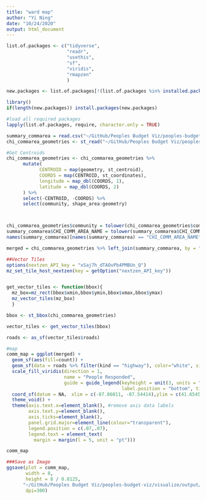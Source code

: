 ```yaml
---
title: "ward map"
author: "Yi Ning"
date: "10/24/2020"
output: html_document
---
```

```r
list.of.packages <- c("tidyverse", 
                      "readr",
                      "usethis",
                      "sf",
                      "viridis",
                      "rmapzen"
                      )

new.packages <- list.of.packages[!(list.of.packages %in% installed.packages()[,"Package"])]

library()
if(length(new.packages)) install.packages(new.packages)

#load all required packages
lapply(list.of.packages, require, character.only = TRUE)
```

```r

summary_commarea = read.csv("~/GitHub/Peoples Budget Viz/peoples-budget-viz/visualize/csvs/Peoples_Budget_user_summary_COMMUNITY_AREA.csv")
chi_commarea_geometries <- st_read("~/GitHub/Peoples Budget Viz/peoples-budget-viz/visualize/csvs", "commarea")

```


```r


#Get Centroids
chi_commarea_geometries <- chi_commarea_geometries %>%
      mutate(
            CENTROID = map(geometry, st_centroid),
            COORDS = map(CENTROID, st_coordinates),
            longitude = map_dbl(COORDS, 1),
            latitude = map_dbl(COORDS, 2)
      ) %>%
      select(-CENTROID, -COORDS) %>%
      select(community, shape_area:geometry)



chi_commarea_geometries$community = tolower(chi_commarea_geometries$community)
summary_commarea$CHI_COMM_AREA_NAME = tolower(summary_commarea$CHI_COMM_AREA_NAME)
names(summary_commarea)[names(summary_commarea) == "CHI_COMM_AREA_NAME"] <- "community"

merged = chi_commarea_geometries %>% left_join(summary_commarea, by = "community")
```

```r
##Vector Tiles
options(nextzen_API_key = "xSaj7h_dTAOvPb4PMBUn_Q")
mz_set_tile_host_nextzen(key = getOption("nextzen_API_key"))


get_vector_tiles <- function(bbox){
  mz_box=mz_rect(bbox$xmin,bbox$ymin,bbox$xmax,bbox$ymax)
  mz_vector_tiles(mz_box)
  }

bbox <- st_bbox(chi_commarea_geometries)

vector_tiles <- get_vector_tiles(bbox)

roads <- as_sf(vector_tiles$roads)

```

```r
#map
comm_map = ggplot(merged) + 
  geom_sf(aes(fill=count)) +  
  geom_sf(data = roads %>% filter(kind == "highway"), color="white", size = 0.4, alpha = 0.4) +
  scale_fill_viridis(direction = 1,
                     name = "People Responded", 
                     guide = guide_legend(keyheight = unit(3, units = "mm"), keywidth=unit(12, units = "mm"), 
                                          label.position = "bottom", title.position = 'top', nrow=1)) +
  coord_sf(datum = NA， xlim = c(-87.86011, -87.54414),ylim = c(41.65455, 42.01303)) +
  theme_void() +
  theme(axis.text.x=element_blank(), #remove axis data labels
        axis.text.y=element_blank(),
        axis.ticks=element_blank(),
        panel.grid.major=element_line(colour="transparent"),
        legend.position = c(.07,.07),
        legend.text = element_text(
          margin = margin(l = 5, unit = "pt")))

comm_map
```



```r


###Save as Image
ggsave(plot = comm_map, 
       width = 8, 
       height = 8 / 0.8125,
      "~/GitHub/Peoples Budget Viz/peoples-budget-viz/visualize/output/commmap.png",
       dpi=300)

```
